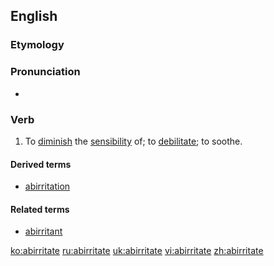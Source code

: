 ==English==

===Etymology===
{{prefix|ab|irritate|lang=en}}

===Pronunciation===
* {{a|US}} {{IPA|/æbˈɪɹ.ɪˌteɪt/|lang=en}}

===Verb===
{{en-verb|abirritat|ing}}

# {{context|transitive|medicine|lang=en}} To [[diminish]] the [[sensibility]] of; to [[debilitate]]; to soothe.

====Derived terms====
*[[abirritation]]

====Related terms====
*[[abirritant]]

[[ko:abirritate]]
[[ru:abirritate]]
[[uk:abirritate]]
[[vi:abirritate]]
[[zh:abirritate]]